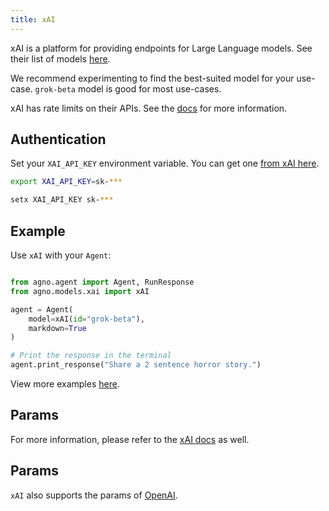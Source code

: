 ```yaml
---
title: xAI
---
```


xAI is a platform for providing endpoints for Large Language models.
See their list of models [here](https://docs.x.ai/docs/models).

We recommend experimenting to find the best-suited model for your use-case. `grok-beta` model is good for most use-cases.

xAI has rate limits on their APIs. See the [docs](https://docs.x.ai/docs/usage-tiers-and-rate-limits) for more information.

## Authentication

Set your `XAI_API_KEY` environment variable. You can get one [from xAI here](https://console.x.ai/).

<CodeGroup>

```bash Mac
export XAI_API_KEY=sk-***
```

```bash Windows
setx XAI_API_KEY sk-***
```

</CodeGroup>

## Example

Use `xAI` with your `Agent`:

<CodeGroup>

```python agent.py

from agno.agent import Agent, RunResponse
from agno.models.xai import xAI

agent = Agent(
    model=xAI(id="grok-beta"),
    markdown=True
)

# Print the response in the terminal
agent.print_response("Share a 2 sentence horror story.")

```

</CodeGroup>

<Note> View more examples [here](../examples/models/xai). </Note>

## Params

For more information, please refer to the [xAI docs](https://docs.x.ai/docs) as well.

## Params

<Snippet file="model-xai-params.mdx" />

`xAI` also supports the params of [OpenAI](/models/openai).
